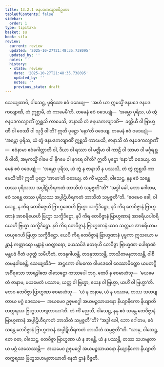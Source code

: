 ```yaml
---
title: 13.2.1 ဇနပဒကလျာဏီဥပမာ
tableOfContents: false
sidebar:
  order: 1
type: tipitaka
basket: su
book: sila
review:
  current: review
  updated: '2025-10-27T21:48:35.738095'
  updated_by: ''
  notes: ''
  history:
  - state: review
    date: '2025-10-27T21:48:35.738095'
    updated_by: ''
    notes: ''
    previous_state: draft
---
```



<ReviewStatus review={frontmatter.review} showDetails={true} />

<HypothesisAnnotation frontmatter={frontmatter} />

<DynamicBreadcrumb />

<Division number="534" book="sila" e="ch" v="6" p="227">

<Paragraph number="915" book="sila">
သေယျထာပိ, ဝါသေဋ္ဌ, ပုရိသော ဧဝံ ဝဒေယျ—  ‘အဟံ ယာ ဣမသ္မိံ ဇနပဒေ ဇနပဒကလျာဏီ, တံ ဣစ္ဆာမိ, တံ ကာမေမီ’တိ. တမေနံ ဧဝံ ဝဒေယျုံ—  ‘အမ္ဘော ပုရိသ, ယံ တွံ ဇနပဒကလျာဏိံ ဣစ္ဆသိ ကာမေသိ, ဇာနာသိ တံ ဇနပဒကလျာဏိံ—  ခတ္တိယီ ဝါ ဗြာဟ္မဏီ ဝါ ဝေဿီ ဝါ သုဒ္ဒီ ဝါ’တိ? ဣတိ ပုဋ္ဌော ‘နော’တိ ဝဒေယျ.
</Paragraph>

<Paragraph number="916" book="sila">
တမေနံ ဧဝံ ဝဒေယျုံ—  ‘အမ္ဘော ပုရိသ, ယံ တွံ ဇနပဒကလျာဏိံ ဣစ္ဆသိ ကာမေသိ, ဇာနာသိ တံ ဇနပဒကလျာဏိံ—  ဧဝံနာမာ ဧဝံဂေါတ္တာတိ ဝါ, ဒီဃာ ဝါ ရဿာ ဝါ မဇ္ဈိမာ ဝါ ကာဠီ ဝါ သာမာ ဝါ မင်္ဂုရစ္ဆဝီ ဝါတိ, အမုကသ္မိံ ဂါမေ ဝါ နိဂမေ ဝါ နဂရေ ဝါ’တိ? ဣတိ ပုဋ္ဌော ‘နော’တိ ဝဒေယျ. တမေနံ ဧဝံ ဝဒေယျုံ—  ‘အမ္ဘော ပုရိသ, ယံ တွံ န ဇာနာသိ န ပဿသိ, တံ တွံ ဣစ္ဆသိ ကာမေသီ’တိ? ဣတိ ပုဋ္ဌော ‘အာမာ’တိ ဝဒေယျ.
</Paragraph>

</Division>
<Division number="535" book="sila" e="ch" v="6" p="227">

<Paragraph number="917" book="sila">
တံ ကိံ မညသိ, ဝါသေဋ္ဌ, နနု ဧဝံ သန္တေ တဿ ပုရိသဿ အပ္ပါဋိဟီရကတံ ဘာသိတံ သမ္ပဇ္ဇတီ”တိ? “အဒ္ဓါ ခေါ, ဘော ဂေါတမ, ဧဝံ သန္တေ တဿ ပုရိသဿ အပ္ပါဋိဟီရကတံ ဘာသိတံ သမ္ပဇ္ဇတီ”တိ.
</Paragraph>

</Division>
<Division number="536" book="sila" e="ch" v="6" p="228">

<Paragraph number="918" book="sila">
“ဧဝမေဝ ခေါ, ဝါသေဋ္ဌ, န ကိရ တေဝိဇ္ဇေဟိ ဗြာဟ္မဏေဟိ ဗြဟ္မာ သက္ခိဒိဋ္ဌော, နပိ ကိရ တေဝိဇ္ဇာနံ ဗြာဟ္မဏာနံ အာစရိယေဟိ ဗြဟ္မာ သက္ခိဒိဋ္ဌော, နပိ ကိရ တေဝိဇ္ဇာနံ ဗြာဟ္မဏာနံ အာစရိယပါစရိယေဟိ ဗြဟ္မာ သက္ခိဒိဋ္ဌော. နပိ ကိရ တေဝိဇ္ဇာနံ ဗြာဟ္မဏာနံ ယာဝ သတ္တမာ အာစရိယာမဟယုဂေဟိ ဗြဟ္မာ သက္ခိဒိဋ္ဌော. ယေပိ ကိရ တေဝိဇ္ဇာနံ ဗြာဟ္မဏာနံ ပုဗ္ဗကာ ဣသယော မန္တာနံ ကတ္တာရော မန္တာနံ ပဝတ္တာရော, ယေသမိဒံ ဧတရဟိ တေဝိဇ္ဇာ ဗြာဟ္မဏာ ပေါရာဏံ မန္တပဒံ ဂီတံ ပဝုတ္တံ သမိဟိတံ, တဒနုဂါယန္တိ, တဒနုဘာသန္တိ, ဘာသိတမနုဘာသန္တိ, ဝါစိတမနုဝါစေန္တိ, သေယျထိဒံ—  အဋ္ဌကော ဝါမကော ဝါမဒေဝေါ ဝေဿာမိတ္တော ယမတဂ္ဂိ အင်္ဂီရသော ဘာရဒွါဇော ဝါသေဋ္ဌော ကဿပေါ ဘဂု, တေပိ န ဧဝမာဟံသု—  ‘မယမေတံ ဇာနာမ, မယမေတံ ပဿာမ, ယတ္ထ ဝါ ဗြဟ္မာ, ယေန ဝါ ဗြဟ္မာ, ယဟိံ ဝါ ဗြဟ္မာ’တိ. တေဝ တေဝိဇ္ဇာ ဗြာဟ္မဏာ ဧဝမာဟံသု—  ‘ယံ န ဇာနာမ, ယံ န ပဿာမ, တဿ သဟဗျတာယ မဂ္ဂံ ဒေသေမ—  အယမေဝ ဥဇုမဂ္ဂေါ အယမဉ္ဇသာယနော နိယျာနိကော နိယျာတိ တက္ကရဿ ဗြဟ္မသဟဗျတာယာ’တိ.
</Paragraph>

</Division>
<Division number="537" book="sila" e="ch" v="6" p="228">

<Paragraph number="919" book="sila">
တံ ကိံ မညသိ, ဝါသေဋ္ဌ, နနု ဧဝံ သန္တေ တေဝိဇ္ဇာနံ ဗြာဟ္မဏာနံ အပ္ပါဋိဟီရကတံ ဘာသိတံ သမ္ပဇ္ဇတီ”တိ? “အဒ္ဓါ ခေါ, ဘော ဂေါတမ, ဧဝံ သန္တေ တေဝိဇ္ဇာနံ ဗြာဟ္မဏာနံ အပ္ပါဋိဟီရကတံ ဘာသိတံ သမ္ပဇ္ဇတီ”တိ.
</Paragraph>

<Paragraph number="920" book="sila">
“သာဓု, ဝါသေဋ္ဌ, တေ ဝတ, ဝါသေဋ္ဌ, တေဝိဇ္ဇာ ဗြာဟ္မဏာ ယံ န ဇာနန္တိ, ယံ န ပဿန္တိ, တဿ သဟဗျတာယ မဂ္ဂံ ဒေသေဿန္တိ—  အယမေဝ ဥဇုမဂ္ဂေါ အယမဉ္ဇသာယနော နိယျာနိကော နိယျာတိ တက္ကရဿ ဗြဟ္မသဟဗျတာယာတိ နေတံ ဌာနံ ဝိဇ္ဇတိ.
</Paragraph>
</Division>